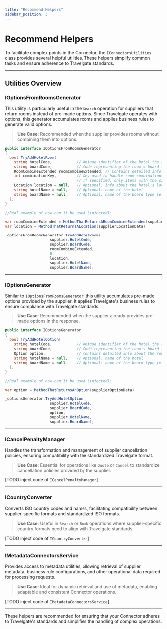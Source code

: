 ---
title: "Recommend Helpers"
sidebar_position: 3
---

# Recommend Helpers

To facilitate complex points in the Connector, the `IConnectorsUtilities` class provides several helpful utilities. These helpers simplify common tasks and ensure adherence to Travelgate standards.

---

## **Utilities Overview**

### **IOptionsFromRoomsGenerator**
This utility is particularly useful in the `Search` operation for suppliers that return rooms instead of pre-made options. Since Travelgate operates with options, this generator accumulates rooms and applies business rules to generate valid options.

> **Use Case**: Recommended when the supplier provides rooms without combining them into options.

```csharp
public interface IOptionsFromRoomsGenerator
{
  bool TryAddHotelRoom(
    string hotelCode,           // Unique identifier of the hotel the room belongs to
    string boardCode,           // Code representing the room's board type (e.g. AI)
    RoomCombineExtended roomCombineExtended, // Contains detailed info about the room and combination logic
    int combinationKey,         // Key used to handle room combinations (optional in overloads). 
                                // If specified, only items with the same key will be combined
    Location location = null,   // Optional: info about the hotel's location (e.g. city, coordinates)
    string hotelName = null,    // Optional: name of the hotel
    string boardName = null     // Optional: name of the board type (e.g. "All Inclusive")
  );
}

//Real example of how can it be used (injected):

var roomCombineExtended = MethodThatReturnsARoomCombineExtended(supplierRoomData)
var location = MethodThatReturnsALocation(supplierLocationData)

_optionsFromRoomsGenerator.TryAddHotelRoom(
                    supplier.HotelCode,
                    supplier.BoardCode,
                    roomCombineExtended,
                    0
                    location,
                    supplier.HotelName,
                    supplier.BoardName);
```

---

### **IOptionsGenerator**
Similar to `IOptionsFromRoomsGenerator`, this utility accumulates pre-made options provided by the supplier. It applies Travelgate's business rules to ensure compliance with Travelgate standards.

> **Use Case**: Recommended when the supplier already provides pre-made options in the response.

```csharp
public interface IOptionsGenerator
{
  bool TryAddHotelOption(
    string hotelCode,           // Unique identifier of the hotel the room belongs to
    string boardCode,           // Code representing the room's board type (e.g. AI)
    Option option,              // Contains detailed info about the room and combination logic
    string hotelName = null,    // Optional: name of the hotel
    string boardName = null     // Optional: name of the board type (e.g. "All Inclusive")
  );
}

//Real example of how can it be used (injected):

var option = MethodThatReturnsAnOption(supplierOptionData)

_optionsGenerator.TryAddHotelOption(
                    supplier.HotelCode,
                    supplier.BoardCode,
                    option,
                    supplier.HotelName,
                    supplier.BoardName);
```
---

### **ICancelPenaltyManager**
Handles the transformation and management of supplier cancellation policies, ensuring compatibility with the standardized Travelgate format.

> **Use Case**: Essential for operations like `Quote` or `Cancel` to standardize cancellation policies provided by the supplier.

[TODO inject code of `ICancelPenaltyManager`]

---

### **ICountryConverter**
Converts ISO country codes and names, facilitating compatibility between supplier-specific formats and standardized ISO formats.

> **Use Case**: Useful in `Search` or `Book` operations where supplier-specific country formats need to align with Travelgate standards.

[TODO inject code of `ICountryConverter`]

---

### **IMetadataConnectorsService**
Provides access to metadata utilities, allowing retrieval of supplier metadata, business rule configurations, and other operational data required for processing requests.

> **Use Case**: Ideal for dynamic retrieval and use of metadata, enabling adaptable and consistent Connector operations.

[TODO inject code of `IMetadataConnectorsService`]

---

These helpers are recommended for ensuring that your Connector adheres to Travelgate's standards and simplifies the handling of complex operations.
